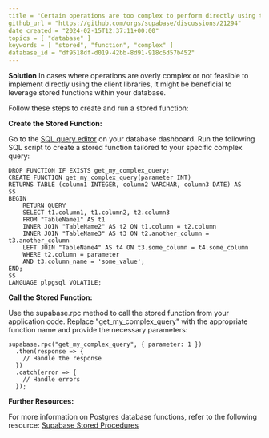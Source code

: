 ```yaml
---
title = "Certain operations are too complex to perform directly using the client libraries."
github_url = "https://github.com/orgs/supabase/discussions/21294"
date_created = "2024-02-15T12:37:11+00:00"
topics = [ "database" ]
keywords = [ "stored", "function", "complex" ]
database_id = "df9518df-d019-42bb-8d91-918c6d57b452"
---
```


**Solution**
In cases where operations are overly complex or not feasible to implement directly using the client libraries, it might be beneficial to leverage stored functions within your database.

Follow these steps to create and run a stored function:

**Create the Stored Function:**

Go to the [SQL query editor](/dashboard/project/_/sql/new) on your database dashboard.
Run the following SQL script to create a stored function tailored to your specific complex query:

```
DROP FUNCTION IF EXISTS get_my_complex_query;
CREATE FUNCTION get_my_complex_query(parameter INT)
RETURNS TABLE (column1 INTEGER, column2 VARCHAR, column3 DATE) AS
$$
BEGIN
    RETURN QUERY
    SELECT t1.column1, t1.column2, t2.column3
    FROM "TableName1" AS t1
    INNER JOIN "TableName2" AS t2 ON t1.column = t2.column
    INNER JOIN "TableName3" AS t3 ON t2.another_column = t3.another_column
    LEFT JOIN "TableName4" AS t4 ON t3.some_column = t4.some_column
    WHERE t2.column = parameter
    AND t3.column_name = 'some_value';
END;
$$
LANGUAGE plpgsql VOLATILE;
```

**Call the Stored Function:**

Use the supabase.rpc method to call the stored function from your application code. Replace "get_my_complex_query" with the appropriate function name and provide the necessary parameters:

```
supabase.rpc("get_my_complex_query", { parameter: 1 })
  .then(response => {
    // Handle the response
  })
  .catch(error => {
    // Handle errors
  });
```

**Further Resources:**

For more information on Postgres database functions, refer to the following resource:
[Supabase Stored Procedures](/docs/guides/database/functions#quick-demo)
